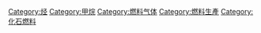 {{catmore}}
{{Commonscat|Natural gas}}

[[Category:烃|Category:烃]]
[[Category:甲烷|Category:甲烷]]
[[Category:燃料气体|Category:燃料气体]]
[[Category:燃料生產|Category:燃料生產]]
[[Category:化石燃料|Category:化石燃料]]